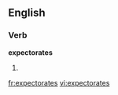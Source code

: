 ==English==

===Verb===
'''expectorates'''

# {{third-person singular of|[[expectorate]]}}

[[fr:expectorates]]
[[vi:expectorates]]
